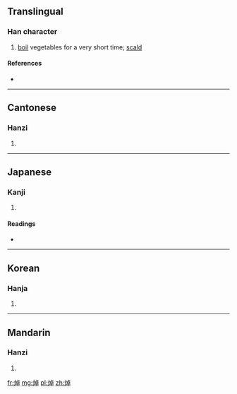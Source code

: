 ==Translingual==

===Han character===
{{Han char|rn=86|rad=火|as=08|sn=12|four=9184<sub>6</sub>|canj=火卜日十 (FYAJ)}}
#[[boil]] vegetables for a very short time; [[scald]]

====References====
* {{Han ref|kx=0675.020|dkj=19139|dj=1086.130|hdz=32208.130|uh=712F|ud=28975|bh=DA5A|bd=55898}}

----

==Cantonese==

===Hanzi===
{{yue-hanzi|jyut=|y=cheuk3, jeuk3}}

# {{defn|lang=yue|sort=火08}}

----

==Japanese==

===Kanji===
{{ja-kanji|grade=|rs=火08}}

# {{defn|lang=ja|sort=火08}}

====Readings====
* {{ja-readings|on=[[しゃく]] (shaku), [[とく]] (toku), [[たく]] (taku)|kun=[[あきらか]] (akiraka)}}

----

==Korean==

===Hanja===
{{ko-hanja|hangeul=작|eumhun=|rv=jak|mr=chak|y=cak}}

# {{defn|lang=ko|sort=火08}}

----

==Mandarin==

===Hanzi===
{{cmn-hanzi|pin=[[chāo]] ([[chao1]]), [[chuò]] ([[chuo4]]), [[zhuō]] ([[zhuo1]]), [[zhuó]] ([[zhuo2]])|wg=ch'ao<sup>1</sup>, ch'o<sup>4</sup>, cho<sup>1</sup>, cho<sup>2</sup>}}

# {{defn|lang=cmn|sort=火08}}

[[fr:焯]]
[[mg:焯]]
[[pl:焯]]
[[zh:焯]]